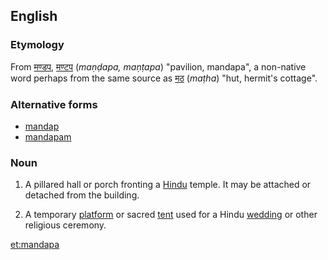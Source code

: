 ==English==
{{wikipedia}}

===Etymology===
From {{etyl|sa}} [[मण्डप]], [[मण्टप]] (''maṇḍapa, maṇṭapa'') "pavilion, mandapa", a non-native word perhaps from the same source as [[मठ]] (''maṭha'') "hut, hermit's cottage".   <!-- ; (Tamil?) -->

===Alternative forms===
* [[mandap]]
* [[mandapam]]

===Noun===
{{en-noun|mandapas}}

# {{context|in south India|architecture}} A pillared hall or porch fronting a [[Hindu]] temple.  It may be attached or detached from the building.
# A temporary [[platform]] or sacred [[tent]] used for a Hindu [[wedding]] or other religious ceremony.

[[et:mandapa]]